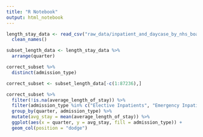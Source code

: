 ```yaml
---
title: "R Notebook"
output: html_notebook
---
```


```r
length_stay_data <- read_csv("raw_data/inpatient_and_daycase_by_nhs_board_of_treatment_age_and_sex.csv") %>% 
  clean_names()
```

```r
subset_length_data <- length_stay_data %>% 
  arrange(quarter)

correct_subset %>% 
  distinct(admission_type)

correct_subset <- subset_length_data[-c(1:87236),]

correct_subset %>%
  filter(!is.na(average_length_of_stay)) %>% 
  filter(admission_type %in% c("Elective Inpatients", "Emergency Inpatients")) %>% 
  group_by(quarter, admission_type) %>% 
  mutate(avg_stay = mean(average_length_of_stay)) %>% 
  ggplot(aes(x = quarter, y = avg_stay, fill = admission_type)) +
  geom_col(position = "dodge")
```
